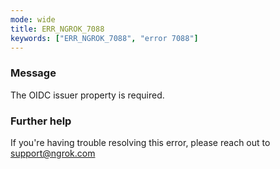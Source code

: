 ```yaml
---
mode: wide
title: ERR_NGROK_7088
keywords: ["ERR_NGROK_7088", "error 7088"]
---
```


### Message

The OIDC issuer property is required.

### Further help

If you're having trouble resolving this error, please reach out to [support@ngrok.com](mailto:support@ngrok.com?subject=Help%20with%20ERR_NGROK_7088)
